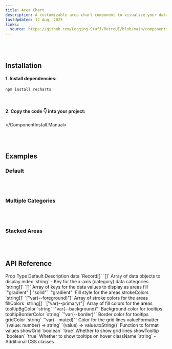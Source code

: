```yaml
---
title: Area Chart
description: A customizable area chart component to visualize your data with gradient fills and smooth curves. 📈
lastUpdated: 12 Aug, 2025
links:
  source: https://github.com/Logging-Stuff/RetroUI/blob/main/components/retroui/charts/AreaChart.tsx
---
```


<ComponentShowcase name="area-chart-style-default" />
<br />
<br />

## Installation

<ComponentInstall>
  <ComponentInstall.Cli npmCommand="npx shadcn@latest add 'https://retroui.dev/r/area-chart.json'" />
  <ComponentInstall.Manual>

#### 1. Install dependencies:

```sh
npm install recharts
```

<br />

#### 2. Copy the code 👇 into your project:

<ComponentSource name="areaChart" />

  </ComponentInstall.Manual>
</ComponentInstall>

<br />
<br />

## Examples

### Default

<ComponentShowcase name="area-chart-style-default" />
<br />
<br />

### Multiple Categories

<ComponentShowcase name="area-chart-style-multiple" />
<br />
<br />

### Stacked Areas

<ComponentShowcase name="area-chart-style-stacked" />
<br />
<br />

## API Reference

<Table>
  <Table.Header>
    <Table.Row>
      <Table.Head>Prop</Table.Head>
      <Table.Head>Type</Table.Head>
      <Table.Head>Default</Table.Head>
      <Table.Head>Description</Table.Head>
    </Table.Row>
  </Table.Header>
  <Table.Body>
    <Table.Row>
      <Table.Cell className="font-medium">data</Table.Cell>
      <Table.Cell className="*:text-xs">`Record<string, any>[]`</Table.Cell>
      <Table.Cell className="*:text-xs">`[]`</Table.Cell>
      <Table.Cell>Array of data objects to display</Table.Cell>
    </Table.Row>
    <Table.Row>
      <Table.Cell className="font-medium">index</Table.Cell>
      <Table.Cell className="*:text-xs">`string`</Table.Cell>
      <Table.Cell className="*:text-xs">-</Table.Cell>
      <Table.Cell>Key for the x-axis (category) data</Table.Cell>
    </Table.Row>
    <Table.Row>
      <Table.Cell className="font-medium">categories</Table.Cell>
      <Table.Cell className="*:text-xs">`string[]`</Table.Cell>
      <Table.Cell className="*:text-xs">`[]`</Table.Cell>
      <Table.Cell>Array of keys for the data values to display as areas</Table.Cell>
    </Table.Row>
    <Table.Row>
      <Table.Cell className="font-medium">fill</Table.Cell>
      <Table.Cell className="*:text-xs">`"gradient" | "solid"`</Table.Cell>
      <Table.Cell className="*:text-xs">`"gradient"`</Table.Cell>
      <Table.Cell>Fill style for the areas</Table.Cell>
    </Table.Row>
    <Table.Row>
      <Table.Cell className="font-medium">strokeColors</Table.Cell>
      <Table.Cell className="*:text-xs">`string[]`</Table.Cell>
      <Table.Cell className="*:text-xs">`["var(--foreground)"]`</Table.Cell>
      <Table.Cell>Array of stroke colors for the areas</Table.Cell>
    </Table.Row>
    <Table.Row>
      <Table.Cell className="font-medium">fillColors</Table.Cell>
      <Table.Cell className="*:text-xs">`string[]`</Table.Cell>
      <Table.Cell className="*:text-xs">`["var(--primary)"]`</Table.Cell>
      <Table.Cell>Array of fill colors for the areas</Table.Cell>
    </Table.Row>
    <Table.Row>
      <Table.Cell className="font-medium">tooltipBgColor</Table.Cell>
      <Table.Cell className="*:text-xs">`string`</Table.Cell>
      <Table.Cell className="*:text-xs">`"var(--background)"`</Table.Cell>
      <Table.Cell>Background color for tooltips</Table.Cell>
    </Table.Row>
    <Table.Row>
      <Table.Cell className="font-medium">tooltipBorderColor</Table.Cell>
      <Table.Cell className="*:text-xs">`string`</Table.Cell>
      <Table.Cell className="*:text-xs">`"var(--border)"`</Table.Cell>
      <Table.Cell>Border color for tooltips</Table.Cell>
    </Table.Row>
    <Table.Row>
      <Table.Cell className="font-medium">gridColor</Table.Cell>
      <Table.Cell className="*:text-xs">`string`</Table.Cell>
      <Table.Cell className="*:text-xs">`"var(--muted)"`</Table.Cell>
      <Table.Cell>Color for the grid lines</Table.Cell>
    </Table.Row>
    <Table.Row>
      <Table.Cell className="font-medium">valueFormatter</Table.Cell>
      <Table.Cell className="*:text-xs">`(value: number) => string`</Table.Cell>
      <Table.Cell className="*:text-xs">`(value) => value.toString()`</Table.Cell>
      <Table.Cell>Function to format values</Table.Cell>
    </Table.Row>
    <Table.Row>
      <Table.Cell className="font-medium">showGrid</Table.Cell>
      <Table.Cell className="*:text-xs">`boolean`</Table.Cell>
      <Table.Cell className="*:text-xs">`true`</Table.Cell>
      <Table.Cell>Whether to show grid lines</Table.Cell>
    </Table.Row>
    <Table.Row>
      <Table.Cell className="font-medium">showTooltip</Table.Cell>
      <Table.Cell className="*:text-xs">`boolean`</Table.Cell>
      <Table.Cell className="*:text-xs">`true`</Table.Cell>
      <Table.Cell>Whether to show tooltips on hover</Table.Cell>
    </Table.Row>
    <Table.Row>
      <Table.Cell className="font-medium">className</Table.Cell>
      <Table.Cell className="*:text-xs">`string`</Table.Cell>
      <Table.Cell className="*:text-xs">-</Table.Cell>
      <Table.Cell>Additional CSS classes</Table.Cell>
    </Table.Row>
  </Table.Body>
</Table>
